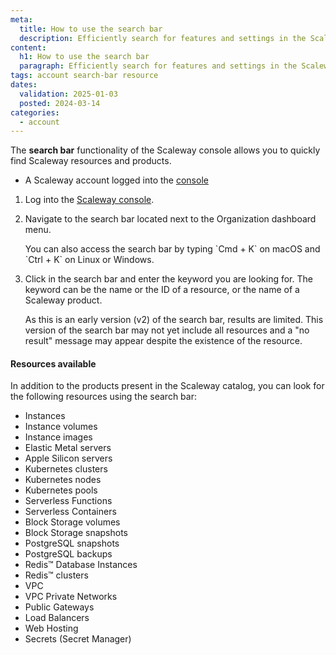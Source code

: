```yaml
---
meta:
  title: How to use the search bar
  description: Efficiently search for features and settings in the Scaleway console.
content:
  h1: How to use the search bar
  paragraph: Efficiently search for features and settings in the Scaleway console.
tags: account search-bar resource
dates:
  validation: 2025-01-03
  posted: 2024-03-14
categories:
  - account
---
```



The **search bar** functionality of the Scaleway console allows you to quickly find Scaleway resources and products.

<Requirements />

- A Scaleway account logged into the [console](https://console.scaleway.com)

1. Log into the [Scaleway console](https://console.scaleway.com).

2. Navigate to the search bar located next to the Organization dashboard menu.

    <Message type="tip">
      You can also access the search bar by typing `Cmd + K` on macOS and `Ctrl + K` on Linux or Windows.
    </Message>

3. Click in the search bar and enter the keyword you are looking for. The keyword can be the name or the ID of a resource, or the name of a Scaleway product.

    <Message type="note">
    As this is an early version (v2) of the search bar, results are limited. This version of the search bar may not yet include all resources and a "no result" message may appear despite the existence of the resource.
    </Message>

#### Resources available

In addition to the products present in the Scaleway catalog, you can look for the following resources using the search bar: 

- Instances
- Instance volumes
- Instance images
- Elastic Metal servers
- Apple Silicon servers
- Kubernetes clusters
- Kubernetes nodes
- Kubernetes pools
- Serverless Functions
- Serverless Containers
- Block Storage volumes
- Block Storage snapshots
- PostgreSQL snapshots
- PostgreSQL backups
- Redis™ Database Instances
- Redis™ clusters
- VPC
- VPC Private Networks
- Public Gateways
- Load Balancers
- Web Hosting
- Secrets (Secret Manager)
